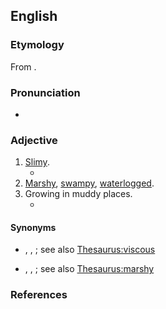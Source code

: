 ==English==

===Etymology===
From {{der|en|la|ūlīginōsus|t=swampy}}.

===Pronunciation===
* {{IPA|en|/juːˈlɪdʒɪnəs/}}

===Adjective===
{{en-adj}}

# [[slimy|Slimy]].
#* {{quote-book|en|year=1658|passage=water strongly boiled; wherein the Seeds are extinguished by fire and decoction, and therefore last long and pure without such alteration, affording neither '''uliginous''' coats, gnatworms, Acari, hairworms, like crude and common water|author=Sir Thomas Browne|title=The Garden of Cyrus|publisher=Folio Society|year_published=2007|page=205}}
# [[marshy|Marshy]], [[swampy]], [[waterlogged]].
# Growing in muddy places.
#* {{quote-book|en|year=1886|authorlink=Asa Gray|first=Asa|last=Gray|title=Contributions to American Botany.  A Revision of the North American Ranunculi|passage=''Ranunculus Lapponicus'', L. '''Uliginous''' or [[subaquatic]], [[fibrous]]-rooted, with entire or merely [[denticulate]] or [[crenulated]] and [[petiolate]] leaves. <ref name="AG1"> Proceedings of the American Academy of Arts and Sciences Communicated March 13, 1886.|url=http://www.jstor.org/stable/25129830}}
#: {{rfquotek|en|Woodward| Woodward used the term very seldom; never in this sense AFAIK}}

====Synonyms====
* {{sense|slimy}} {{l|en|lubricous}}, {{l|en|slimish}}, {{l|en|sludgy}}; see also [[Thesaurus:viscous]]
* {{sense|marshy|swampy}} {{l|en|boggy}}, {{l|en|quaggy}}, {{l|en|wiery}}; see also [[Thesaurus:marshy]]

===References===
<references/>